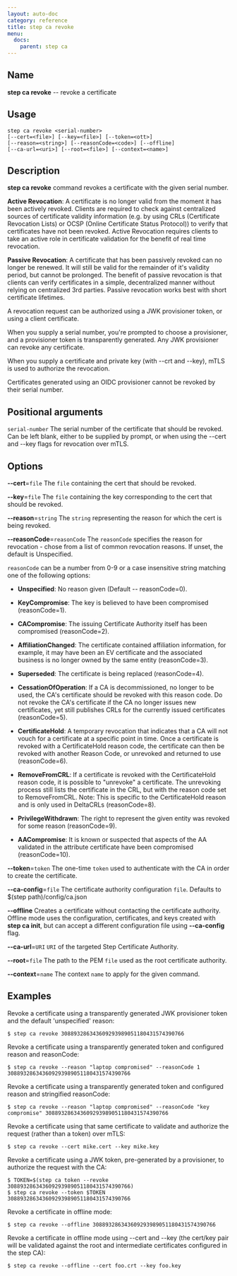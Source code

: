 ```yaml
---
layout: auto-doc
category: reference
title: step ca revoke
menu:
  docs:
    parent: step ca
---
```


## Name
**step ca revoke** -- revoke a certificate

## Usage

```raw
step ca revoke <serial-number>
[--cert=<file>] [--key=<file>] [--token=<ott>]
[--reason=<string>] [--reasonCode=<code>] [--offline]
[--ca-url=<uri>] [--root=<file>] [--context=<name>]
```

## Description


**step ca revoke** command revokes a certificate with the given serial
number.

**Active Revocation**: A certificate is no longer valid from the moment it has
been actively revoked. Clients are required to check against centralized
sources of certificate validity information (e.g. by using CRLs (Certificate
Revocation Lists) or OCSP (Online Certificate Status Protocol)) to
verify that certificates have not been revoked. Active Revocation requires
clients to take an active role in certificate validation for the benefit of
real time revocation.

**Passive Revocation**: A certificate that has been passively revoked can no
longer be renewed. It will still be valid for the remainder of it's validity period,
but cannot be prolonged. The benefit of passive revocation is that clients
can verify certificates in a simple, decentralized manner without relying on
centralized 3rd parties. Passive revocation works best with short
certificate lifetimes.

A revocation request can be authorized using a JWK provisioner token, or using a
client certificate.

When you supply a serial number, you're prompted to choose a provisioner,
and a provisioner token is transparently generated. Any JWK provisioner
can revoke any certificate.

When you supply a certificate and private key (with --crt and --key),
mTLS is used to authorize the revocation.

Certificates generated using an OIDC provisioner cannot be revoked
by their serial number.

## Positional arguments

`serial-number`
The serial number of the certificate that should be revoked. Can be left blank,
either to be supplied by prompt, or when using the --cert and --key flags for
revocation over mTLS.

## Options


**--cert**=`file`
The `file` containing the cert that should be revoked.

**--key**=`file`
The `file` containing the key corresponding to the cert that should be revoked.

**--reason**=`string`
The `string` representing the reason for which the cert is being revoked.

**--reasonCode**=`reasonCode`
The `reasonCode` specifies the reason for revocation - chose from a list of
common revocation reasons. If unset, the default is Unspecified.

`reasonCode` can be a number from 0-9 or a case insensitive string matching
one of the following options:

- **Unspecified**: No reason given (Default -- reasonCode=0).

- **KeyCompromise**: The key is believed to have been compromised (reasonCode=1).

- **CACompromise**: The issuing Certificate Authority itself has been compromised (reasonCode=2).

- **AffiliationChanged**: The certificate contained affiliation information, for example, it may
have been an EV certificate and the associated business is no longer owned by
the same entity (reasonCode=3).

- **Superseded**: The certificate is being replaced (reasonCode=4).

- **CessationOfOperation**: If a CA is decommissioned, no longer to be used, the CA's certificate
should be revoked with this reason code. Do not revoke the CA's certificate if
the CA no longer issues new certificates, yet still publishes CRLs for the
currently issued certificates (reasonCode=5).

- **CertificateHold**: A temporary revocation that indicates that a CA will not vouch for a
certificate at a specific point in time. Once a certificate is revoked with a
CertificateHold reason code, the certificate can then be revoked with another
Reason Code, or unrevoked and returned to use (reasonCode=6).

- **RemoveFromCRL**: If a certificate is revoked with the CertificateHold reason code, it is
possible to "unrevoke" a certificate. The unrevoking process still lists the
certificate in the CRL, but with the reason code set to RemoveFromCRL.
Note: This is specific to the CertificateHold reason and is only used in DeltaCRLs
(reasonCode=8).

- **PrivilegeWithdrawn**: The right to represent the given entity was revoked for some reason
(reasonCode=9).

- **AACompromise**: It is known or suspected that aspects of the AA validated in the
attribute certificate have been compromised (reasonCode=10).


**--token**=`token`
The one-time `token` used to authenticate with the CA in order to create the
certificate.

**--ca-config**=`file`
The certificate authority configuration `file`. Defaults to
$(step path)/config/ca.json

**--offline**
Creates a certificate without contacting the certificate authority. Offline mode
uses the configuration, certificates, and keys created with **step ca init**,
but can accept a different configuration file using **--ca-config** flag.

**--ca-url**=`URI`
`URI` of the targeted Step Certificate Authority.

**--root**=`file`
The path to the PEM `file` used as the root certificate authority.

**--context**=`name`
The context `name` to apply for the given command.

## Examples

Revoke a certificate using a transparently generated JWK provisioner token and the default
'unspecified' reason:
```shell
$ step ca revoke 308893286343609293989051180431574390766
```

Revoke a certificate using a transparently generated token and configured reason
and reasonCode:
```shell
$ step ca revoke --reason "laptop compromised" --reasonCode 1 308893286343609293989051180431574390766
```

Revoke a certificate using a transparently generated token and configured reason
and stringified reasonCode:
```shell
$ step ca revoke --reason "laptop compromised" --reasonCode "key compromise" 308893286343609293989051180431574390766
```

Revoke a certificate using that same certificate to validate and authorize the
request (rather than a token) over mTLS:
```shell
$ step ca revoke --cert mike.cert --key mike.key
```

Revoke a certificate using a JWK token, pre-generated by a provisioner, to authorize
the request with the CA:
```shell
$ TOKEN=$(step ca token --revoke 308893286343609293989051180431574390766)
$ step ca revoke --token $TOKEN 308893286343609293989051180431574390766
```

Revoke a certificate in offline mode:
```shell
$ step ca revoke --offline 308893286343609293989051180431574390766
```

Revoke a certificate in offline mode using --cert and --key (the cert/key pair
will be validated against the root and intermediate certificates configured in
the step CA):
```shell
$ step ca revoke --offline --cert foo.crt --key foo.key
```

